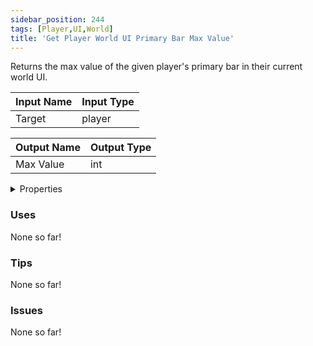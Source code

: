 ```yaml
---
sidebar_position: 244
tags: [Player,UI,World]
title: 'Get Player World UI Primary Bar Max Value'
---
```


Returns the max value of the given player's primary bar in their current world UI.






<EsbSvg />

| Input Name | Input Type |
|-----------|-----------|
| Target | player |

| Output Name | Output Type |
|-----------|-----------|
| Max Value | int |


<details>
  <summary>Properties</summary>
  <div>
    <div>
    <table>
      <thead>
        <tr>
          <th>Is beta required?</th>
          <th>❌</th>
        </tr>
        <tr>
          <th>Is this chip a trolling risk?</th>
          <th>❌</th>
        </tr>
        <tr>
          <th>Is this chip a role assignment risk?</th>
          <th>❌</th>
        </tr>
        <tr>
          <th>Chip UUID</th>
          <th>30eb2838-1409-4266-96ed-31b3e1e25408</th>
        </tr>
      </thead>
    </table>
    </div>
  </div>
</details>

### Uses

None so far!

### Tips

None so far!

### Issues

None so far!